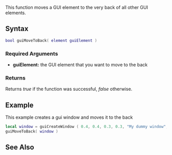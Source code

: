 {{Client function}}

This function moves a GUI element to the very back of all other GUI elements.

==Syntax== 
<syntaxhighlight lang="lua">
bool guiMoveToBack( element guiElement )
</syntaxhighlight> 

===Required Arguments=== 
*'''guiElement:''' the GUI element that you want to move to the back

===Returns===
Returns ''true'' if the function was successful, ''false'' otherwise.

==Example== 
This example creates a gui window and moves it to the back
<syntaxhighlight lang="lua">
local window = guiCreateWindow ( 0.4, 0.4, 0.3, 0.3, "My dummy window", true )
guiMoveToBack( window )
</syntaxhighlight>

==See Also==
{{GUI_functions}}